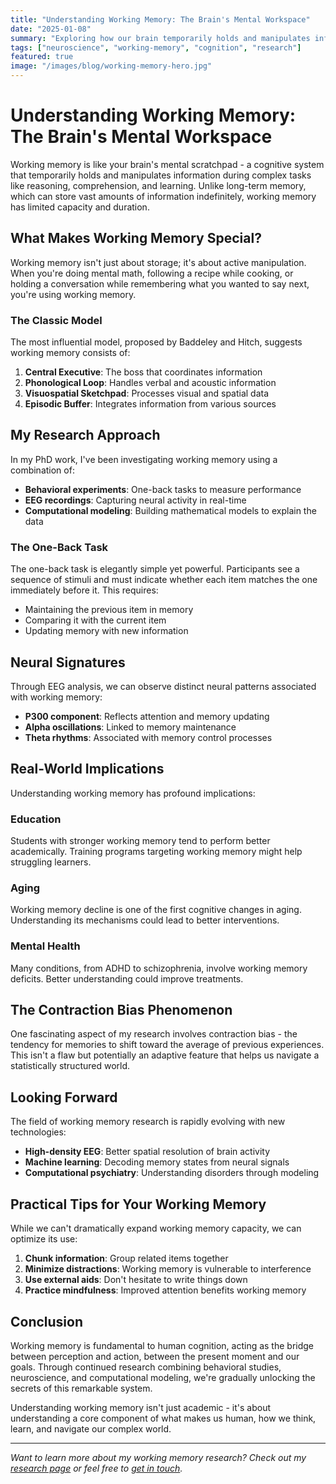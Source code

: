 ```yaml
---
title: "Understanding Working Memory: The Brain's Mental Workspace"
date: "2025-01-08"
summary: "Exploring how our brain temporarily holds and manipulates information, and why it matters for everyday cognition"
tags: ["neuroscience", "working-memory", "cognition", "research"]
featured: true
image: "/images/blog/working-memory-hero.jpg"
---
```


# Understanding Working Memory: The Brain's Mental Workspace

Working memory is like your brain's mental scratchpad - a cognitive system that temporarily holds and manipulates information during complex tasks like reasoning, comprehension, and learning. Unlike long-term memory, which can store vast amounts of information indefinitely, working memory has limited capacity and duration.

## What Makes Working Memory Special?

Working memory isn't just about storage; it's about active manipulation. When you're doing mental math, following a recipe while cooking, or holding a conversation while remembering what you wanted to say next, you're using working memory.

### The Classic Model

The most influential model, proposed by Baddeley and Hitch, suggests working memory consists of:

1. **Central Executive**: The boss that coordinates information
2. **Phonological Loop**: Handles verbal and acoustic information
3. **Visuospatial Sketchpad**: Processes visual and spatial data
4. **Episodic Buffer**: Integrates information from various sources

## My Research Approach

In my PhD work, I've been investigating working memory using a combination of:

- **Behavioral experiments**: One-back tasks to measure performance
- **EEG recordings**: Capturing neural activity in real-time
- **Computational modeling**: Building mathematical models to explain the data

### The One-Back Task

The one-back task is elegantly simple yet powerful. Participants see a sequence of stimuli and must indicate whether each item matches the one immediately before it. This requires:

- Maintaining the previous item in memory
- Comparing it with the current item
- Updating memory with new information

## Neural Signatures

Through EEG analysis, we can observe distinct neural patterns associated with working memory:

- **P300 component**: Reflects attention and memory updating
- **Alpha oscillations**: Linked to memory maintenance
- **Theta rhythms**: Associated with memory control processes

## Real-World Implications

Understanding working memory has profound implications:

### Education
Students with stronger working memory tend to perform better academically. Training programs targeting working memory might help struggling learners.

### Aging
Working memory decline is one of the first cognitive changes in aging. Understanding its mechanisms could lead to better interventions.

### Mental Health
Many conditions, from ADHD to schizophrenia, involve working memory deficits. Better understanding could improve treatments.

## The Contraction Bias Phenomenon

One fascinating aspect of my research involves contraction bias - the tendency for memories to shift toward the average of previous experiences. This isn't a flaw but potentially an adaptive feature that helps us navigate a statistically structured world.

## Looking Forward

The field of working memory research is rapidly evolving with new technologies:

- **High-density EEG**: Better spatial resolution of brain activity
- **Machine learning**: Decoding memory states from neural signals
- **Computational psychiatry**: Understanding disorders through modeling

## Practical Tips for Your Working Memory

While we can't dramatically expand working memory capacity, we can optimize its use:

1. **Chunk information**: Group related items together
2. **Minimize distractions**: Working memory is vulnerable to interference
3. **Use external aids**: Don't hesitate to write things down
4. **Practice mindfulness**: Improved attention benefits working memory

## Conclusion

Working memory is fundamental to human cognition, acting as the bridge between perception and action, between the present moment and our goals. Through continued research combining behavioral studies, neuroscience, and computational modeling, we're gradually unlocking the secrets of this remarkable system.

Understanding working memory isn't just academic - it's about understanding a core component of what makes us human, how we think, learn, and navigate our complex world.

---

*Want to learn more about my working memory research? Check out my [research page](/research) or feel free to [get in touch](/contact).*